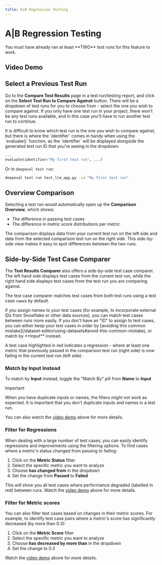 ```yaml
---
title: A|B Regression Testing
---
```



# A|B Regression Testing

<Callout type="warning">
  You must have already ran at least **TWO** test runs for this feature to work.
</Callout>

## Video Demo

<VideoDisplayer
  src="https://confident-docs.s3.us-east-1.amazonaws.com/evaluation:ab-regression-testing.mp4"
  width="100%"
  title="How to regression test your LLM app"
/>

## Select a Previous Test Run

Go to the **Compare Test Results** page in a test run/testing report, and click on the **Select Test Run to Compare Against** button. There will be a dropdown of test runs for you to choose from - select the one you wish to compare against. If you only have one test run in your project, there won't be any test runs available, and in this case you'll have to run another test run to continue.

<Callout>
It is difficult to know which test run is the one you wish to compare against, but there is where the `identifier` comes in handy when using the `evaluate()` function, as the `identifier` will be displayed alongside the generated test run ID that you're seeing in the dropdown:

```python
...
evaluate(identifier="My first test run", ...)
```

Or in `deepeval test run`:

```bash
deepeval test run test_llm_app.py -id "My first test run"
```

</Callout>

## Overview Comparison

Selecting a test run would automatically open up the **Comparison Overview**, which shows:

- The difference in passing test cases
- The difference in metric score distributions per metric

The comparison displays data from your current test run on the left side and data from the selected comparison test run on the right side. This side-by-side view makes it easy to spot differences between the two runs.

## Side-by-Side Test Case Comparer

The **Test Results Comparer** also offers a side-by-side test case comparer. The left hand side displays test cases from the current test run, while the right hand side displays test cases from the test run you are comparing against.

The test case comparer matches test cases from both test runs using a test case
`name`s by default.

<Callout type="info">
  If you assign names to your test cases (for example, to incorporate external
  IDs from Snowflake or other data sources), you can match test cases between
  runs more easily. If you don't have an "ID" to assign to test cases, you can
  either keep your test cases in order by [avoiding this common
  mistake](/dataset-editor/using-datasets#avoid-this-common-mistake), or match
  by **Input** instead.
</Callout>

A test case highlighted in red indicates a regression - where at least one metric that previously passed in the comparison test run (right side) is now failing in the current test run (left side).

### Match by Input Instead

To match by **Input** instead, toggle the "Match By" pill from **Name** to **Input**

> [!IMPORTANT]
>
> When you have duplicate inputs or names, the filters might not work as expected. It is important that you don't duplicate inputs and names in a test run.

You can also watch the [video demo](#video-demo) above for more details.

### Filter for Regressions

When dealing with a large number of test cases, you can easily identify regressions and improvements using the filtering options. To find cases where a metric's status changed from passing to failing:

1. Click on the **Metric Status** filter
2. Select the specific metric you want to analyze
3. Choose **has changed from** in the dropdown
4. Set the change from **Passed** to **Failed**

This will show you all test cases where performance degraded (labelled in red) between runs. Watch the [video demo](#video-demo) above for more details.

### Filter for Metric scores

You can also filter test cases based on changes in their metric scores. For example, to identify test case pairs where a metric's score has significantly decreased (by more than 0.3):

1. Click on the **Metric Score** filter
2. Select the specific metric you want to analyze
3. Choose **has decreased by more than** in the dropdown
4. Set the change to 0.3

Watch the [video demo](#video-demo) above for more details.
